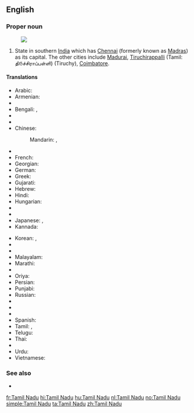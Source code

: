 ==English==
{{wikipedia}}

===Proper noun===
{{en-proper noun|head=[[Tamil]] Nadu}}
[[Image:Tamil Nadu in India (disputed hatched).svg|thumb|]]
# State in southern [[India]] which has [[Chennai]] (formerly known as [[Madras]]) as its capital. The other cities include [[Madurai]], [[Tiruchirappalli]] (Tamil: தி௫ச்சிராப்பள்ளி) (Tiruchy), [[Coimbatore]].

====Translations====
{{trans-top|state in southern India}}
* Arabic: {{t-|ar|تاميل نادو|m|tr=tamiil naduu}}
* Armenian: {{t-|hy|Թամիլնադ|tr=T’amilnad}}
* {{trreq|as}}
* Bengali: {{t-|bn|তামিলনাড়ু|sc=Beng}}, {{t-|bn|তামিল নাড়ু|sc=Beng}}
* {{trreq|bg}}
* {{trreq|hne}}
* Chinese:
*: Mandarin: {{t|cmn|泰米爾納德邦|sc=Hani}},  {{t|cmn|泰米尔纳德邦|tr=Tàimǐ'ěr-Nàdé-bāng|sc=Hani}}
* {{trreq|cs}}
* French: {{t+|fr|Tamil Nadu|m}}
* Georgian: {{t-|ka|ტამილნადუ|sc=Geor}}
* German: {{t-|de|Tamil Nadu|n}}
* Greek: {{t|el|Ταμίλ Ναντού|sc=Grek}}
* Gujarati: {{t|gu|તમિલનાડુ|sc=Gujr}}
* Hebrew: {{t-|he|טאמיל נאדו}}
* Hindi: {{t-|hi|तमिल नाडु|tr=tamil nāḍu}}
* Hungarian: {{t|hu|Tamilnádu}}
* {{trreq|Icelandic}}
* {{trreq|Irish}}
* Japanese: {{t-|ja|タミル・ナードゥ州|tr=Tamiru-Nādu-shū}},  {{t-|ja|タミル・ナードゥ|tr=Tamiru-Nādu}}
* Kannada: {{t-|kn|ತಮಿಳ್ ನಾಡು|sc=Knda}}
{{trans-mid}}
* Korean: {{t-|ko|타밀나두 주|tr=Tamilnadu ju|sc=Hang}},  {{t-|ko|타밀나두|tr=Tamilnadu|sc=Hang}}
* {{trreq|Latvian}}
* {{trreq|Lithuanian}}
* Malayalam: {{t-|ml|തമിഴ് നാഡു|sc=Mlym}}
* Marathi: {{t|mr|तमिळनाडू|sc=Deva}}
* {{trreq|lus}}
* Oriya: {{t|or|ତାମିଲନାଡୁ|sc=Orya}}
* Persian: {{t-|fa|تامیل نادو}}
* Punjabi: {{t|pa|ਤਾਮਿਲ ਨਾਡੂ|sc=Guru}}
* Russian: {{t-|ru|Тамил Наду|m|tr=Tamíl Nádu}}
* {{trreq|sat}}
* {{trreq|sip}}
* {{trreq|sk}}
* Spanish: {{t-|es|Tamil Nadu|m}}
* Tamil: {{t+|ta|தமிழ்நாடு|tr=tamilnādu}},  {{t-|ta|தமிழ் நாடு|tr=tamil nādu}}
* Telugu: {{t+|te|తమిళనాడు}}
* Thai: {{t-|th|รัฐทมิฬนาฑู|tr=rát tá-min-naa-too}}
* {{trreq|uk}}
* Urdu: {{t-|ur|تامل ناڈو|tr=tamil nāḍu}}
* Vietnamese: {{t-|vi|Tamil Nadu}}
{{trans-bottom}}

===See also===
* {{list|en|states of India}}


[[fr:Tamil Nadu]]
[[hi:Tamil Nadu]]
[[hu:Tamil Nadu]]
[[nl:Tamil Nadu]]
[[no:Tamil Nadu]]
[[simple:Tamil Nadu]]
[[ta:Tamil Nadu]]
[[zh:Tamil Nadu]]